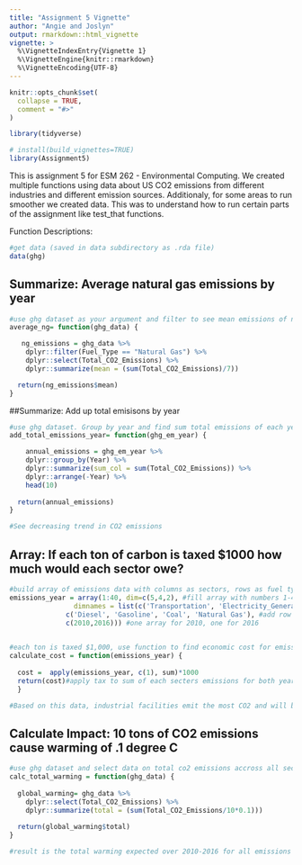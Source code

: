 ```yaml
---
title: "Assignment 5 Vignette"
author: "Angie and Joslyn"
output: rmarkdown::html_vignette
vignette: >
  %\VignetteIndexEntry{Vignette 1}
  %\VignetteEngine{knitr::rmarkdown}
  %\VignetteEncoding{UTF-8}
---
```


```r
knitr::opts_chunk$set(
  collapse = TRUE,
  comment = "#>"
)
```

```r
library(tidyverse)

# install(build_vignettes=TRUE)
library(Assignment5)

```

This is assignment 5 for ESM 262 - Environmental Computing. We created multiple functions using data about US CO2 emissions from different industries and different emission sources. Additionaly, for some areas to run smoother we created data. This was to understand how to run certain parts of the assignment like test_that functions. 

Function Descriptions: 

```r
#get data (saved in data subdirectory as .rda file)
data(ghg)

```


## Summarize: Average natural gas emissions by year
```r

#use ghg dataset as your argument and filter to see mean emissions of natural gas over the 7 years of data
average_ng= function(ghg_data) {

   ng_emissions = ghg_data %>%
    dplyr::filter(Fuel_Type == "Natural Gas") %>%
    dplyr::select(Total_CO2_Emissions) %>%
    dplyr::summarize(mean = (sum(Total_CO2_Emissions)/7))

  return(ng_emissions$mean)
}

```


##Summarize: Add up total emisisons by year
```r
#use ghg dataset. Group by year and find sum total emissions of each year in chronological order
add_total_emissions_year= function(ghg_em_year) {

    annual_emissions = ghg_em_year %>%
    dplyr::group_by(Year) %>%
    dplyr::summarize(sum_col = sum(Total_CO2_Emissions)) %>%
    dplyr::arrange(-Year) %>%
    head(10)
    
  return(annual_emissions)
}

#See decreasing trend in CO2 emissions

```



## Array: If each ton of carbon is taxed $1000 how much would each sector owe?
```r

#build array of emissions data with columns as sectors, rows as fuel type, and arrays as the years 2010 and 2016.
emissions_year = array(1:40, dim=c(5,4,2), #fill array with numbers 1-40 FAKE DATA
                dimnames = list(c('Transportation', 'Electricity_Generation', 'Residential', 'Commercial',  'Industrial'), # add column names
              c('Diesel', 'Gasoline', 'Coal', 'Natural Gas'), #add row names
              c(2010,2016))) #one array for 2010, one for 2016
             

#each ton is taxed $1,000, use function to find economic cost for emissions for each sector. Data was created for array in above code so data is not accurate.
calculate_cost = function(emissions_year) {
  
  cost =  apply(emissions_year, c(1), sum)*1000
  return(cost)#apply tax to sum of each secters emissions for both years
  }

#Based on this data, industrial facilities emit the most CO2 and will be taxed the most

```


## Calculate Impact: 10 tons of CO2 emissions cause warming of .1 degree C
```r
#use ghg dataset and select data on total co2 emissions accross all sectors and years. Divide by 10 since and multiply by .1 to get expected warming. 
calc_total_warming = function(ghg_data) {
  
  global_warming= ghg_data %>%
    dplyr::select(Total_CO2_Emissions) %>%
    dplyr::summarize(total = (sum(Total_CO2_Emissions/10*0.1)))
  
  return(global_warming$total)
}

#result is the total warming expected over 2010-2016 for all emissions in that time
```



